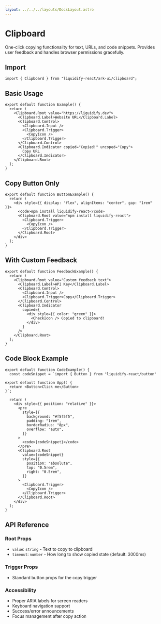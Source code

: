 ```yaml
---
layout: ../../../layouts/DocsLayout.astro
---
```


# Clipboard

One-click copying functionality for text, URLs, and code snippets. Provides user feedback and handles browser permissions gracefully.

## Import

```tsx
import { Clipboard } from "liquidify-react/ark-ui/clipboard";
```

## Basic Usage

```tsx
export default function Example() {
  return (
    <Clipboard.Root value="https://liquidify.dev">
      <Clipboard.Label>Website URL</Clipboard.Label>
      <Clipboard.Control>
        <Clipboard.Input />
        <Clipboard.Trigger>
          <CopyIcon />
        </Clipboard.Trigger>
      </Clipboard.Control>
      <Clipboard.Indicator copied="Copied!" uncoped="Copy">
        Copy URL
      </Clipboard.Indicator>
    </Clipboard.Root>
  );
}
```

## Copy Button Only

```tsx
export default function ButtonExample() {
  return (
    <div style={{ display: "flex", alignItems: "center", gap: "1rem" }}>
      <code>npm install liquidify-react</code>
      <Clipboard.Root value="npm install liquidify-react">
        <Clipboard.Trigger>
          <CopyIcon />
        </Clipboard.Trigger>
      </Clipboard.Root>
    </div>
  );
}
```

## With Custom Feedback

```tsx
export default function FeedbackExample() {
  return (
    <Clipboard.Root value="Custom feedback text">
      <Clipboard.Label>API Key</Clipboard.Label>
      <Clipboard.Control>
        <Clipboard.Input />
        <Clipboard.Trigger>Copy</Clipboard.Trigger>
      </Clipboard.Control>
      <Clipboard.Indicator
        copied={
          <div style={{ color: "green" }}>
            <CheckIcon /> Copied to clipboard!
          </div>
        }
      />
    </Clipboard.Root>
  );
}
```

## Code Block Example

```tsx
export default function CodeExample() {
  const codeSnippet = `import { Button } from "liquidify-react/button"

export default function App() {
  return <Button>Click me</Button>
}`;

  return (
    <div style={{ position: "relative" }}>
      <pre
        style={{
          background: "#f5f5f5",
          padding: "1rem",
          borderRadius: "8px",
          overflow: "auto",
        }}
      >
        <code>{codeSnippet}</code>
      </pre>
      <Clipboard.Root
        value={codeSnippet}
        style={{
          position: "absolute",
          top: "0.5rem",
          right: "0.5rem",
        }}
      >
        <Clipboard.Trigger>
          <CopyIcon />
        </Clipboard.Trigger>
      </Clipboard.Root>
    </div>
  );
}
```

## API Reference

### Root Props

- `value`: `string` - Text to copy to clipboard
- `timeout`: `number` - How long to show copied state (default: 3000ms)

### Trigger Props

- Standard button props for the copy trigger

### Accessibility

- Proper ARIA labels for screen readers
- Keyboard navigation support
- Success/error announcements
- Focus management after copy action
